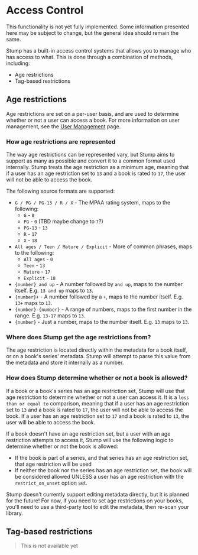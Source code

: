
# Access Control

<Callout emoji="🚧">
	This functionality is not yet fully implemented. Some information presented here may be subject to
	change, but the general idea should remain the same.
</Callout>

Stump has a built-in access control systems that allows you to manage who has access to what. This is done through a combination of methods, including:

- Age restrictions
- Tag-based restrictions

## Age restrictions

Age restrictions are set on a per-user basis, and are used to determine whether or not a user can access a book. For more information on user management, see the [User Management](/guides/user-management) page.

### How age restrictions are represented

The way age restrictions can be represented vary, but Stump aims to support as many as possible and convert it to a common format used internally. Stump treats the age restriction as a minimum age, meaning that if a user has an age restriction set to `13` and a book is rated to `17`, the user will not be able to access the book.

The following source formats are supported:

- `G / PG / PG-13 / R / X` - The MPAA rating system, maps to the following:
  - `G` - `0`
  - `PG` - `0` (TBD maybe change to `7`?)
  - `PG-13` - `13`
  - `R` - `17`
  - `X` - `18`
- `All ages / Teen / Mature / Explicit` - More of common phrases, maps to the following:
  - `All ages` - `0`
  - `Teen` - `13`
  - `Mature` - `17`
  - `Explicit` - `18`
- `{number} and up` - A number followed by `and up`, maps to the number itself. E.g. `13 and up` maps to `13`.
- `{number}+` - A number followed by a `+`, maps to the number itself. E.g. `13+` maps to `13`.
- `{number}-{number}` - A range of numbers, maps to the first number in the range. E.g. `13-17` maps to `13`.
- `{number}` - Just a number, maps to the number itself. E.g. `13` maps to `13`.

### Where does Stump get the age restrictions from?

The age restriction is located directly within the metadata for a book itself, or on a book's series' metadata. Stump will attempt to parse this value from the metadata and store it internally as a number.

### How does Stump determine whether or not a book is allowed?

If a book or a book's series has an age restriction set, Stump will use that age restriction to determine whether or not a user can access it. It is a `less than or equal to` comparison, meaning that if a user has an age restriction set to `13` and a book is rated to `17`, the user will not be able to access the book. If a user has an age restriction set to `17` and a book is rated to `13`, the user will be able to access the book.

If a book doesn't have an age restriction set, but a user with an age restriction attempts to access it, Stump will use the following logic to determine whether or not the book is allowed:

- If the book is part of a series, and that series has an age restriction set, that age restriction will be used
- If neither the book nor the series has an age restriction set, the book will be considered allowed UNLESS a user has an age restriction with the `restrict_on_unset` option set.

Stump doesn't currently support editing metadata directly, but it is planned for the future! For now, if you need to set age restrictions on your books, you'll need to use a third-party tool to edit the metadata, then re-scan your library.

## Tag-based restrictions

> This is not available yet

